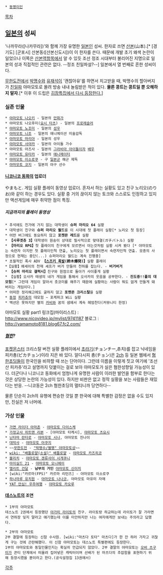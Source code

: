  * [[동명이인]]
[[목차]]
== [[일본]]의 성씨 ==
'나까무라([나카무라])'와 함께 가장 유명한 [[일본인]] 성씨. 한자로 쓰면 [[산본]](山本).[* [경기도] [군포시] 산본동([산본신도시])이 이 한자를 쓴다. 때문에 개발 초기 왜색 논란이 일었으나 이쪽은 [[산본역]]항목에서 알 수 있듯 조선 정조 시대부터 불리어진 지명으로 일본의 성과 직접적인 관련은 없다. --정조 친일파설?--] 일본에서 열 번째로 흔한 성씨이다.

[[무한도전]]에서 [[박명수]]와 [[유재석]]이 '괜찮아유'를 하면서 치고받을 때, 박명수의 할아버지가 [[친일파]] 야마모토로 몰려 방송 내내 놀림받은 적이 있다. '''물론 콩트는 콩트일 뿐 오해하지 말자'''.[* 이후 이 드립은 [http://tvple.com/178874 김장특집에서 다시 등장한다.]] 

=== 실존 인물 ===
 * [[야마모토 나오키]] - 일본의 [[만화가]]
 * 야마모토 나오후미([[요시 타츠]]) - 일본의 [[프로레슬러]]
 * [[야마모토 노조미]] - 일본의 [[성우]] 
 * [[야마모토 니조]] - 일본의 애니메이션 미술감독
 * [[야마모토 마리아]] - 일본의 성우
 * [[야마모토 사야카]] - 일본의 아이돌 가수
 * 야마모토 아즈사 - 일본의 [[그라비아 아이돌]]이자 [[배우]]  
 * [[야마모토 유타카]] - 일본의 [[애니메이터]] 
 * [[야마모토 이소로쿠]] - 구 [[일본군]] 해군 제독 
 * [[야마모토 코지]] - 일본의 야구 선수



==== [[니코니코 동화]]의 업로더 ====
やまもと.
게임 실황 플레이 동영상 업로더.
혼자서 하는 실황도 있고 친구 노리오(のりお)와 같이 하는 경우도 있다. 
실황 중 거의 끊이지 않는 토크와 스스로도 인정하고 있지만 액션게임에 매우 취약한 점이 특징. 
===== 지금까지의 플레이 동영상 =====
 * 추석에도 친가에 가지 않는 대학생이 '''슈퍼 마리오 64''' 실황
 * 대학생이 친구와 '''슈퍼 마리오 월드'''를 이 시대에 첫 플레이 실황[* 노리오 첫 등장]
 * 어떤 버그에도 동요하지 않고 '''포켓몬 레드'''를 실황 
 * '''【사루겟츄 3】'''대학생이 원숭이 상대로 필사적으로 맞대결(ガチバトル) 실황
 * '''【마리오 RPG】'''첫 플레이의 친구에게 모르면서 아는것처럼 실황 시켜 봤다 [* 야마모토는 숙련자 이지만 첫 플레이인척 연출, 노리오는 첫 플레이면서 숙련자인척 연출. 모종의 사정으로 현재는 중단(...) 슈퍼마리오 월드는 계속 진행중]
 * 초월적인 폭사 ADV '''【[[스즈키 폭발]](鈴木爆発)】'''실황 플레이
 *【실황】헤세이의 천재 셰프가 버거 만들어 천하를 잡는다. - '''버거버거'''
 * '''【슈퍼 마리오 갤럭시】'''친구와 원점으로 돌아가 사이좋게 실황
 * 【실황】오사카 태생의 내가 게임을 통해서 오사카의 웃음을 공부한다. - '''진도중!!폴의 대모험'''[* 그런데 게임이 알아서 츳코미를 해주기 때문에 실황하는 사람이 뭐도 없게 만들게 돼버리는 게임이다.]
 * 어떠한 정리해고에도 굴하지 않고 '''포켓몬 크리스탈'''을 실황
 * [[동정]] [[피카츄]]의 대모험 ~ 포케파크 Wii 실황
 * 액션은 못하지만 별의 [[카비]]와 꿈의 샘에서 계속 헤엄친다(커뮤니티 한정)

야마모토 실황 part1 링크집(마이리스트) : http://www.nicovideo.jp/mylist/9741187
블로그 : http://yamamoto8181.blog67.fc2.com/

===== [[혐한]]? =====
[[포켓몬스터]] 크리스탈 버전 실황 플레이에서 [[초라기]](チョンチー,쵼치)를 잡고 닉네임을 피카춍(ピカチョン)이라 지은 바 있다. 알다시피 춍(チョン)은 [[2ch]] 등 일본 웹에서 [[혐한초딩]]들이 한국인을 비하할 때 쓰는 단어이다. 그런데 이름을 이렇게 짓고 여기에 '조선산 피카츄'라고 설명까지 덧붙이는 걸로 보아 야마모토가 실은 혐한성향일 가능성이 있다. 더군다나 니코니코 동화에서 엄청나게 유명한 사람이 이러한 발언을 함부로 한다는 것은 상당한 논란의 가능성이 있다. 하지만 비판은 없고 정작 실황을 보는 사람들은 재밌다는 반응. --니코동은 2ch 혐한초딩의 멀티니까 당연하다--

물론 단순히 2ch의 유행에 편승한 것일 뿐 한국에 대해 특별한 감정은 없을 수도 있지만, 진실은 저 너머에.

=== 가상 인물 ===
 * [[가면 라이더 아마존]] - [[야마모토 다이스케]]
 * [[가정교사 히트맨 리본]] - [야마모토 타케시], [[야마모토 츠요시]]
 * [[닌타마 란타로]] - [[야마모토 시나]], 야마모토 진나이
 * [[대악사]] - [[야마모토 아쿠지]]
 * ~~[[무한도전]] - [["박명수/별명" 야마모토상]]~~
 * [[wiki: "배틀로얄(소설)" 배틀로얄]] - [[야마모토 카즈히코]]
 * [[블리치]] - [[야마모토 겐류사이 시게쿠니]]
 * [[아이실드 21]] - [[야마모토 오니헤이]]
 * [[엘리트 건달]] - '''남부의 거인''' [[야마모토 신이치]]
 * [wiki:"카르마(FPS)" 카르마 리턴즈] - 야마모토 이소로쿠
 * [[하나마루 유치원]] - [[야마모토 나나코]], 야마모토 마유미 자매
 * [[YAT 안심! 우주여행]] - [[야마모토 카오루]]

==== [[데스노트]]의 조연 ====
 * 1부의 야마모토
 데스노트 2권에서 등장했던 [[야가미 라이토]]의 친구. 라이토랑 하교하는데 라이토가 잘 가라면서 연하장 잊지 말라고 얘기했는데 이를 미안하지만 나는 여자에게만 보내는 주의라고 답했다. 

 * 2부의 야마모토
 2부 결말에 등장하는 신참 수사원. [wiki:"마츠다 토타" 마츠다]가 한 잔 하러 가자고 귀찮게 구는 것에 곤란해했다. 이 신참 야마모토는 데스노트 특별편에도 등장한다.
 1부의 야마모토와 동일인물인지는 확실히 언급되지 않았다. 2부 결말의 야마모토는 [[오바 츠구미]]가 콘티 단계에서 떠올려 집어넣은 캐릭터이며 선배가 된 마츠다의 추잡함을 표현하기 위해 등장시켰을 뿐이라고 한다.(공식설정집 13권에서) 

[[각주]]

